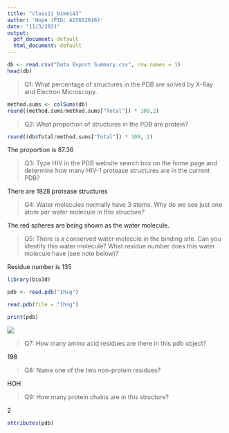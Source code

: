 ```yaml
---
title: "class11_bimm143"
author: 'Hope (PID: A15652616)'
date: "11/3/2021"
output:
  pdf_document: default
  html_document: default
---
```


```r
db <- read.csv("Data Export Summary.csv", row.names = 1)
head(db)
```

> Q1: What percentage of structures in the PDB are solved by X-Ray and Electron Microscopy.

```r
method.sums <- colSums(db)
round((method.sums/method.sums["Total"]) * 100,2)
```

> Q2: What proportion of structures in the PDB are protein?

```r
round((db$Total/method.sums["Total"]) * 100, 2)
```

The proportion is 87.36

> Q3: Type HIV in the PDB website search box on the home page and determine how many HIV-1 protease structures are in the current PDB?

There are 1828 protease structures

> Q4: Water molecules normally have 3 atoms. Why do we see just one atom per water molecule in this structure?

The red spheres are being shown as the water molecule.

> Q5: There is a conserved water molecule in the binding site. Can you identify this water molecule? What residue number does this water molecule have (see note below)?

Residue number is 135

```r
library(bio3d)
```

```r
pdb <- read.pdb("1hsg")
```

```r
read.pdb(file = "1hsg")

```

```r
print(pdb)
```

![](vmd.png)

> Q7: How many amino acid residues are there in this pdb object?

198

> Q8: Name one of the two non-protein residues?

HOH

> Q9: How many protein chains are in this structure?

2

```r
attributes(pdb)
```
